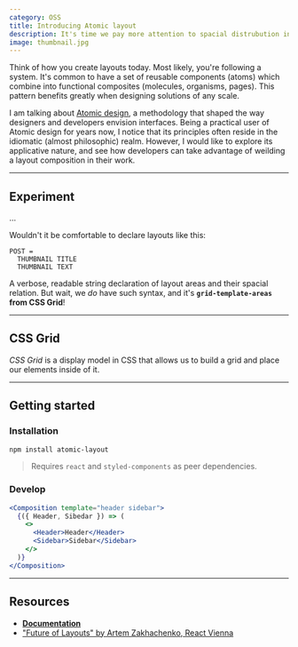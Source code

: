 ```yaml
---
category: OSS
title: Introducing Atomic layout
description: It's time we pay more attention to spacial distrubution in our layouts. Not only it would make a layout more flexible, but it would dramatically improve its readability and maintainability.
image: thumbnail.jpg
---
```


Think of how you create layouts today. Most likely, you're following a system. It's common to have a set of reusable components (atoms) which combine into functional composites (molecules, organisms, pages). This pattern benefits greatly when designing solutions of any scale.

I am talking about [Atomic design](#), a methodology that shaped the way designers and developers envision interfaces. Being a practical user of Atomic design for years now, I notice that its principles often reside in the idiomatic (almost philosophic) realm. However, I would like to explore its applicative nature, and see how developers can take advantage of weilding a layout composition in their work.

---

## Experiment

...

Wouldn't it be comfortable to declare layouts like this:

```
POST =
  THUMBNAIL TITLE
  THUMBNAIL TEXT
```

A verbose, readable string declaration of layout areas and their spacial relation. But wait, we _do_ have such syntax, and it's **`grid-template-areas` from CSS Grid**!

---

## CSS Grid

_CSS Grid_ is a display model in CSS that allows us to build a grid and place our elements inside of it.

---

## Getting started

### Installation

```bash
npm install atomic-layout
```

> Requires `react` and `styled-components` as peer dependencies.

### Develop

```jsx
<Composition template="header sidebar">
  {({ Header, Sibedar }) => (
    <>
      <Header>Header</Header>
      <Sidebar>Sidebar</Sidebar>
    </>
  )}
</Composition>
```

---

## Resources

- [**Documentation**](https://redd.gitbook.io/atomic-layout)
- ["Future of Layouts" by Artem Zakhachenko, React Vienna](https://www.youtube.com/watch?v=x_93DjN_bUA)
  <!-- - [Full-page example (ZEIT)](#) -->
